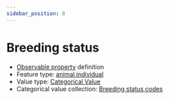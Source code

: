 ```yaml
---
sidebar_position: 8
---
```



# Breeding status

- [Observable property](/viewers/dawe-vocabs?uri=https://linked.data.gov.au/def/nrm/d8ed3241-8d97-4a63-be3a-5f610a4b8739) definition
- Feature type: [animal individual](http://linked.data.gov.au/def/tern-cv/ecb855ed-50e1-4299-8491-861759ef40b7)
- Value type: [Categorical Value](https://w3id.org/tern/ontologies/tern/CategoricalValue)
- Categorical value collection: [Breeding status codes](/viewers/dawe-vocabs?uri=https://linked.data.gov.au/def/nrm/b7dc10d2-c0aa-46b3-94da-685cd0a723e4)

<Example
  protocolModule="opportunistic-observations"
  observableProperty="https://linked.data.gov.au/def/nrm/d8ed3241-8d97-4a63-be3a-5f610a4b8739"
/>
